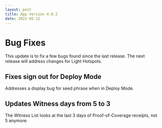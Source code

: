 ```yaml
---
layout: post
title: App Version 4.0.2
date: 2022-05-12
---
```


# Bug Fixes

This update is to fix a few bugs found since the last release. The next release will address changes
for Light Hotspots.

## Fixes sign out for Deploy Mode

Addresses a display bug for seed phrase when in Deploy Mode.

## Updates Witness days from 5 to 3

The Witness List looks at the last 3 days of Proof-of-Coverage receipts, not 5 anymore.
